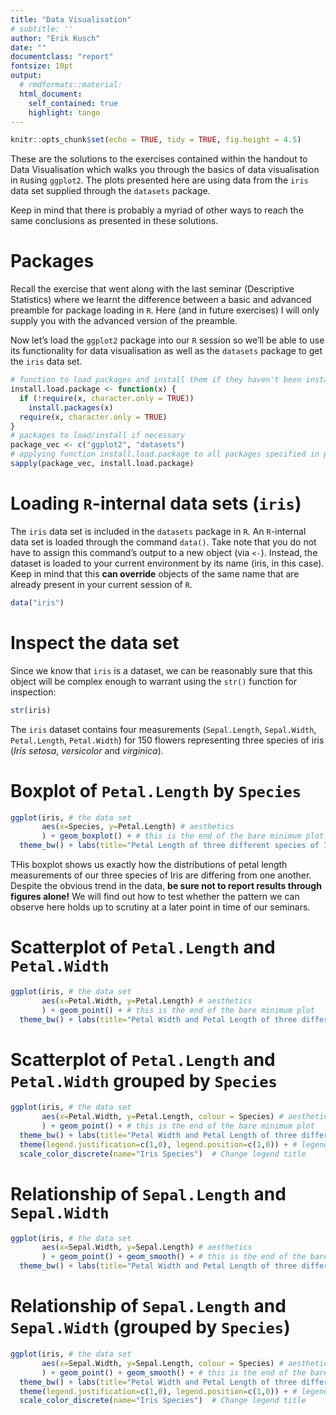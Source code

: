 ```yaml
---
title: "Data Visualisation"
# subtitle: ''
author: "Erik Kusch"
date: ""
documentclass: "report"
fontsize: 10pt
output: 
  # rmdformats::material:
  html_document:
    self_contained: true
    highlight: tango
---
```


```r
knitr::opts_chunk$set(echo = TRUE, tidy = TRUE, fig.height = 4.5)
```

These are the solutions to the exercises contained within the handout to Data Visualisation which walks you through the basics of data visualisation in `R`using `ggplot2`. The plots presented here are using data from the `iris` data set supplied through the `datasets` package. 

Keep in mind that there is probably a myriad of other ways to reach the same conclusions as presented in these solutions.

# Packages
Recall the exercise that went along with the last seminar (Descriptive Statistics) where we learnt the difference between a basic and advanced preamble for package loading in `R`. Here (and in future exercises) I will only supply you with the advanced version of the preamble.  

Now let's load the `ggplot2` package into our `R` session so we'll be able to use its functionality for data visualisation as well as the `datasets` package to get the `iris` data set.

```r
# function to load packages and install them if they haven't been installed yet
install.load.package <- function(x) {
  if (!require(x, character.only = TRUE))
    install.packages(x)
  require(x, character.only = TRUE)
}
# packages to load/install if necessary
package_vec <- c("ggplot2", "datasets")
# applying function install.load.package to all packages specified in package_vec
sapply(package_vec, install.load.package)
```

# Loading `R`-internal data sets (`iris`)  
The `iris` data set is included in the `datasets` package in `R`. An `R`-internal data set is loaded through the command `data()`. Take note that you do not have to assign this command's output to a new object (via `<-`). Instead, the dataset is loaded to your current environment by its name (iris, in this case). Keep in mind that this **can override** objects of the same name that are already present in your current session of `R`.
```r
data("iris")
```

# Inspect the data set    
Since we know that `iris` is a dataset, we can be reasonably sure that this object will be complex enough to warrant using the `str()` function for inspection:
```r
str(iris)
```

The `iris` dataset contains four measurements (`Sepal.Length`, `Sepal.Width`, `Petal.Length`, `Petal.Width`) for 150 flowers representing three species of iris (*Iris setosa*, *versicolor* and *virginica*).



# **Boxplot** of `Petal.Length` by `Species`    
```r
ggplot(iris, # the data set
       aes(x=Species, y=Petal.Length) # aesthetics
       ) + geom_boxplot() + # this is the end of the bare minimum plot
  theme_bw() + labs(title="Petal Length of three different species of Iris")
```

THis boxplot shows us exactly how the distributions of petal length measurements of our three species of Iris are differing from one another. Despite the obvious trend in the data, **be sure not to report results through figures alone!** We will find out how to test whether the pattern we can observe here holds up to scrutiny at a later point in time of our seminars.



# **Scatterplot** of `Petal.Length` and `Petal.Width`    
```r
ggplot(iris, # the data set
       aes(x=Petal.Width, y=Petal.Length) # aesthetics
       ) + geom_point() + # this is the end of the bare minimum plot
  theme_bw() + labs(title="Petal Width and Petal Length of three different species of Iris")
```


# **Scatterplot** of `Petal.Length` and `Petal.Width` grouped by `Species`    
```r
ggplot(iris, # the data set
       aes(x=Petal.Width, y=Petal.Length, colour = Species) # aesthetics
       ) + geom_point() + # this is the end of the bare minimum plot
  theme_bw() + labs(title="Petal Width and Petal Length of three different species of Iris") + 
  theme(legend.justification=c(1,0), legend.position=c(1,0)) + # legend inside
  scale_color_discrete(name="Iris Species")  # Change legend title
```



# Relationship of `Sepal.Length` and `Sepal.Width`    
```r
ggplot(iris, # the data set
       aes(x=Sepal.Width, y=Sepal.Length) # aesthetics
       ) + geom_point() + geom_smooth() + # this is the end of the bare minimum plot
  theme_bw() + labs(title="Petal Width and Petal Length of three different species of Iris")
```

# Relationship of `Sepal.Length` and `Sepal.Width` (grouped by `Species`)  
```r
ggplot(iris, # the data set
       aes(x=Sepal.Width, y=Sepal.Length, colour = Species) # aesthetics
       ) + geom_point() + geom_smooth() + # this is the end of the bare minimum plot
  theme_bw() + labs(title="Petal Width and Petal Length of three different species of Iris") + 
  theme(legend.justification=c(1,0), legend.position=c(1,0)) + # legend inside
  scale_color_discrete(name="Iris Species")  # Change legend title
```
